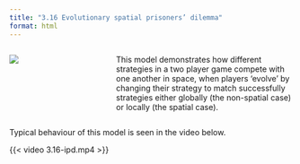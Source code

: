 ```yaml
---
title: "3.16 Evolutionary spatial prisoners’ dilemma"
format: html
---
```


:::: {.columns}
::: {.column width=35%}
[![](3.16-IPD.png){style="padding-right:10px;"}](3.16-ipd.nlogox)
:::

::: {.column width=65%}
This model demonstrates how different strategies in a two player game compete with one another in space, when players ‘evolve’ by changing their strategy to match successfully strategies either globally (the non-spatial case) or locally (the spatial case).
:::
::::

::: .clearfix
:::

Typical behaviour of this model is seen in the video below.

{{< video 3.16-ipd.mp4 >}}